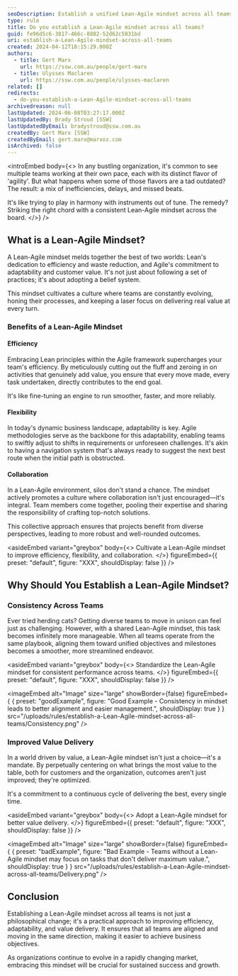 ```yaml
---
seoDescription: Establish a unified Lean-Agile mindset across all teams to boost efficiency, flexibility, and value delivery.
type: rule
title: Do you establish a Lean-Agile mindset across all teams?
guid: fe96d5c6-3817-466c-8882-52d62c5831bd
uri: establish-a-Lean-Agile-mindset-across-all-teams
created: 2024-04-12T18:15:29.000Z
authors:
  - title: Gert Marx
    url: https://ssw.com.au/people/gert-marx
  - title: Ulysses Maclaren
    url: https://ssw.com.au/people/ulysses-maclaren
related: []
redirects:
  - do-you-establish-a-Lean-Agile-mindset-across-all-teams
archivedreason: null
lastUpdated: 2024-06-08T03:27:17.000Z
lastUpdatedBy: Brady Stroud [SSW]
lastUpdatedByEmail: bradystroud@ssw.com.au
createdBy: Gert Marx [SSW]
createdByEmail: gert.marx@marxoz.com
isArchived: false
---
```


<introEmbed
  body={<>
In any bustling organization, it's common to see multiple teams working at their own pace, each with its distinct flavor of 'agility'. But what happens when some of those flavors are a tad outdated? The result: a mix of inefficiencies, delays, and missed beats.

It's like trying to play in harmony with instruments out of tune. The remedy? Striking the right chord with a consistent Lean-Agile mindset across the board.
  </>}
/>
## What is a Lean-Agile Mindset?

A Lean-Agile mindset melds together the best of two worlds: Lean's dedication to efficiency and waste reduction, and Agile's commitment to adaptability and customer value. It's not just about following a set of practices; it's about adopting a belief system.

This mindset cultivates a culture where teams are constantly evolving, honing their processes, and keeping a laser focus on delivering real value at every turn.

### Benefits of a Lean-Agile Mindset

#### Efficiency

Embracing Lean principles within the Agile framework supercharges your team's efficiency. By meticulously cutting out the fluff and zeroing in on activities that genuinely add value, you ensure that every move made, every task undertaken, directly contributes to the end goal.

It's like fine-tuning an engine to run smoother, faster, and more reliably.

#### Flexibility

In today's dynamic business landscape, adaptability is key. Agile methodologies serve as the backbone for this adaptability, enabling teams to swiftly adjust to shifts in requirements or unforeseen challenges. It's akin to having a navigation system that's always ready to suggest the next best route when the initial path is obstructed.

#### Collaboration

In a Lean-Agile environment, silos don't stand a chance. The mindset actively promotes a culture where collaboration isn't just encouraged—it's integral. Team members come together, pooling their expertise and sharing the responsibility of crafting top-notch solutions.

This collective approach ensures that projects benefit from diverse perspectives, leading to more robust and well-rounded outcomes.

<asideEmbed
  variant="greybox"
  body={<>
    Cultivate a Lean-Agile mindset to improve efficiency, flexibility, and collaboration.
  </>}
  figureEmbed={{
    preset: "default",
    figure: "XXX",
    shouldDisplay: false
  }}
/>

## Why Should You Establish a Lean-Agile Mindset?

### Consistency Across Teams

Ever tried herding cats? Getting diverse teams to move in unison can feel just as challenging. However, with a shared Lean-Agile mindset, this task becomes infinitely more manageable. When all teams operate from the same playbook, aligning them toward unified objectives and milestones becomes a smoother, more streamlined endeavor.

<asideEmbed
  variant="greybox"
  body={<>
    Standardize the Lean-Agile mindset for consistent performance across teams.
  </>}
  figureEmbed={{
    preset: "default",
    figure: "XXX",
    shouldDisplay: false
  }}
/>

<imageEmbed
  alt="Image"
  size="large"
  showBorder={false}
  figureEmbed={ {
    preset: "goodExample",
    figure: "Good Example - Consistency in mindset leads to better alignment and easier management.",
    shouldDisplay: true
  } }
  src="/uploads/rules/establish-a-Lean-Agile-mindset-across-all-teams/Consistency.png"
/>

### Improved Value Delivery

In a world driven by value, a Lean-Agile mindset isn't just a choice—it's a mandate. By perpetually centering on what brings the most value to the table, both for customers and the organization, outcomes aren't just improved; they're optimized.

It's a commitment to a continuous cycle of delivering the best, every single time.

<asideEmbed
  variant="greybox"
  body={<>
    Adopt a Lean-Agile mindset for better value delivery.
  </>}
  figureEmbed={{
    preset: "default",
    figure: "XXX",
    shouldDisplay: false
  }}
/>

<imageEmbed
  alt="Image"
  size="large"
  showBorder={false}
  figureEmbed={ {
    preset: "badExample",
    figure: "Bad Example - Teams without a Lean-Agile mindset may focus on tasks that don't deliver maximum value.",
    shouldDisplay: true
  } }
  src="/uploads/rules/establish-a-Lean-Agile-mindset-across-all-teams/Delivery.png"
/>

## Conclusion

Establishing a Lean-Agile mindset across all teams is not just a philosophical change; it's a practical approach to improving efficiency, adaptability, and value delivery. It ensures that all teams are aligned and moving in the same direction, making it easier to achieve business objectives.

As organizations continue to evolve in a rapidly changing market, embracing this mindset will be crucial for sustained success and growth.
